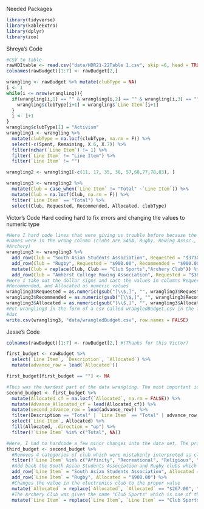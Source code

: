 Needed Packages
```r
library(tidyverse)
library(kableExtra)
library(dplyr)
library(zoo)
```
Shreya's Code

```r
#CSV to table
rawHDItable <- read.csv("data/HDR21-22Table 1.csv", skip =6, head = TRUE)
colnames(rawBudget)[1:7] <- rawBudget[2,]

wrangling <- rawBudget %>% mutate(clubType = NA)
i <- 1
while(i <= nrow(wrangling)){
  if(wrangling[i,1] == "" & wrangling[i,2] == "" & wrangling[i,3] == "" & i+1 <= nrow(wrangling)){
    wrangling$clubType[i+1] = wrangling$`Line Item`[i+1]
  }
  i <- i+1
}
wrangling$clubType[1] = "Activism"
wrangling1 <- wrangling %>% 
  mutate(clubType = na.locf(clubType, na.rm = F)) %>%
  select(-c(Spent, Remaining, X.6, X.7)) %>% 
  filter(nchar(`Line Item`) != 1) %>% 
  filter(`Line Item` != "Line Item") %>% 
  filter(`Line Item` != "")

wrangling2 <- wrangling1[-c(11, 17, 35, 36, 57,68,77,78,83), ]

wrangling3 <- wrangling2 %>% 
  mutate(Club = case_when(`Line Item` != "Total" ~`Line Item`)) %>% 
  mutate(Club = na.locf(Club, na.rm = F)) %>% 
  filter(`Line Item` == "Total") %>% 
  select(Club, Requested, Recommended, Allocated, clubType)
```
Victor's Code
Hard coding hard to fix errors and changing the values to numeric type
```r
#Here I hard code lines that were giving us trouble before because the club
#names were in the wrong column (clubs are SASA, Rugby, Rowing Assoc., and 
#Archery)
wrangling3 <- wrangling3 %>% 
  add_row(Club = "South Asian Students Association", Requested = "$3730.00", Recommended = "$2810.00", Allocated = "$2810.00",clubType = "Affinity") %>%
  add_row(Club = "Rugby", Requested = "$900.00", Recommended = "$900.00", Allocated = "$900.00",clubType = "Club Sports") %>%
  mutate(Club = replace(Club, Club == "Club Sports","Archery Club")) %>%
  add_row(Club = "Amherst College Rowing Association", Requested = "$38730.00", Recommended = "$33202.78", Allocated = "$33202.78", clubType = "Club Sports")
#Here I take out the dollar signs and cast the values in columns Requested,
#Recommended, and Allocated as numeric values
wrangling3$Requested = as.numeric(gsub("[\\$,]", "", wrangling3$Requested))
wrangling3$Recommended = as.numeric(gsub("[\\$,]", "", wrangling3$Recommended))
wrangling3$Allocated = as.numeric(gsub("[\\$,]", "", wrangling3$Allocated))
#Put wrangling3 in the form of a csv called wrangledBudget.csv in the folder,
#dat
write.csv(wrangling3, "data/wrangledBudget.csv", row.names = FALSE)
```


Jesse's Code
```r
colnames(rawBudget)[1:7] <- rawBudget[2,] #(Thanks for this Victor)

first_budget <- rawBudget %>%
  select(`Line Item`, `Description`, `Allocated`) %>%
  mutate(advance_row = lead(`Allocated`))

first_budget[first_budget == ""] <- NA

#This was the hardest part of the data wrangling. The most important idea was to use the lead function in combination with consistent patterns in the data set. It was possible to combine the lead function with the word "Allocated" in the data set to find winnow down the data to the desired form. Using the na.locf function was also crucial: it allowed me to bring the budget of each club into proximity with the word "Allocated" associated with that club's budget.
second_budget <- first_budget %>%
  mutate(Allocated_cf = na.locf(`Allocated`, na.rm = FALSE)) %>%
  mutate(Advance_Allocated_cf = lead(Allocated_cf)) %>%
  mutate(second_advance_row = lead(advance_row)) %>%
  filter(Description == "Total" | `Line Item` == "Total" | advance_row == "Allocated" | second_advance_row == "Allocated") %>%
  select(`Line Item`, Allocated) %>%
  fill(Allocated, .direction = "up") %>%
  filter(!`Line Item` %in% c("Total", NA))
```

```r
#Here, I had to hardcode a few minor changes into the data set. The procedure I used to identify clubs and the money allocated to them (in the code chunk above) inadvertently identified several club categories as clubs themselves. Below, I remove these. There were also a few instances in which my procedure either misidentified or mislabeled a club or its budget.
third_budget <- second_budget %>%
  #Removes 4 categories of club which were mistakenly interpreted as clubs
  filter(!`Line Item` %in% c("Affinity", "Recreational", "Religious", "Publications")) %>%
  #Add back the South Asian Students Association and Rugby clubs which were dropped
  add_row(`Line Item` = "South Asian Students Association", Allocated = "$2810.00") %>%
  add_row(`Line Item` = "Rugby", Allocated = "$900.00") %>%
  #Changes the value in the electronics club to the proper value
  mutate(`Allocated` = replace(`Allocated`, `Allocated` == "$267.00", "$152.00")) %>%
  #The Archery Club was given the name "Club Sports" which is one of the categories of club.
  mutate(`Line Item` = replace(`Line Item`, `Line Item` == "Club Sports","Archery Club"))

```



